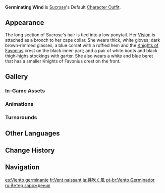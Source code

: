 {{Outfit Infobox
|id           = 204300
|image        = <gallery>
Character Sucrose Full Wish.png|Wish
Character Sucrose Game.png|In-Game
</gallery>
|character    = Sucrose
|type         = Default
|description  = Sucrose's outfit. A [[Knights of Favonius]] alchemist's uniform customized for Sucrose.
|obtain       = Unlocked upon obtaining character
}}
'''Germinating Wind''' is [[Sucrose]]'s Default [[Character Outfit]].

==Appearance==
<!-- Keep appearance section short and concise. Limit to 1-2 paragraphs (preferably 1 paragraph) with 3-4 sentences each. -->
The long section of Sucrose's hair is tied into a low ponytail. Her {{Anemo}} [[Vision]] is attached as a brooch to her cape collar. She wears thick, white gloves; dark brown-rimmed glasses; a blue corset with a ruffled hem and the [[Knights of Favonius]] crest on the black inner-part; and a pair of white boots and black thigh-highs stockings with garter. She also wears a white and blue beret that has a smaller Knights of Favonius crest on the front.

==Gallery==
===In-Game Assets===
{{Assets/Outfit|Germinating Wind|nomain=1}}

===Animations===
{{Preview/CharacterAnimations|Sucrose|nocaption=1}}

===Turnarounds===
{{Turnarounds}}

==Other Languages==
{{Other Languages
|en      = Germinating Wind
|zhs     = 萌生的灵风
|zhs_rm  = Méngshēng de líng fēng
|zht     = 萌生的靈風
|zht_rm  = Méngshēng de líng fēng
|zh_tl   = Germinating Wind Spirit
|ja      = 芽吹く風
|ja_rm   = Mebuku Kaze
|ja_tl   = Sprout Wind
|ko      = 움트는 바람
|ko_tl   = Sprout Wind
|es      = Viento germinante
|es_tl   = Germinating Wind
|fr      = Vent naissant
|fr_tl   = Nascent Wind
|ru      = Ветер зарождения
|ru_tl   = Germination Wind
|th      = ต้นกล้าแห่งจิตวิญญาณ
|th_rm   = Tonkla haeng chitwinyan
|th_tl   = Sapling of the Spirit
|vi      = Ngọn Gió Sôi Nổi
|vi_tl   = Ardent Wind
|de      = Keimender Wind
|de_tl   = Germinating Wind
|id      = Germinating Wind
|pt      = Vento Germinador
|pt_tl   = Germinator Wind
|tr      = Filizlenen Rüzgar
|tr_tl   = Sprouting Wind
|it      = Vento di vita
|it_tl   = Life Wind
}}

==Change History==
{{Change History|1.0}}

==Navigation==
{{Dressing Room Navbox|type=outfit}}

[[es:Viento germinante]]
[[fr:Vent naissant]]
[[ja:芽吹く風]]
[[pt-br:Vento Germinador]]
[[ru:Ветер зарождения]]